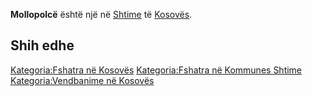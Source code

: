 {{Fshat në 
 | Emri                = Mollopolcë
 | EmriAlt                = 
 | NAME_SHORT_FORM=      
 | NAME_GENERIC=      
 | NAME_SORT_NAME_RO=      MOLLOPOLCE
 | FULL_NAME_RO = Mollopolcë
 | FULL_NAME_ND_RO=Mollopolce
 | SORT_NAME_RG=MOLLOPOLCE
 | FULL_NAME_RG=Mollopolcë
 | FULL_NAME_ND_RG=Mollopolce
 | SRP_NAME_SHORT_FORM=      
 | SRP_NAME_GENERIC=      
 | SRP_NAME_SORT_NAME_RO=      
 | SRP_FULL_NAME_RO = 
 | SRP_FULL_NAME_ND_RO=
 | SRP_SORT_NAME_RG=
 | SRP_FULL_NAME_RG=
 | SRP_FULL_NAME_ND_RG=
 | Emri (Rasa dhanore) = 
 | Figura              = 
 | Shteti              = Kosovo
 | Komuna              = Shtime
 | Kodi postar         = 
 | Sipërfaqja          = 

 | Popullsia           = 

 | Regj. i popullsisë  = 
 | Dend. e popullsisë  = 
 | Faqja zyrtare       = 
 <!--- Koordinatat ----> 
 | Gjerësia            = 42.401111
 | Gjatësia            = 21.052778
 | Lartësia            = 
}}
'''Mollopolcë''' është një [[]] në [[Shtime]] të [[Kosovës]].

<!-- == Gjeografia == -->
<!-- == Historia == -->
<!-- == Demografia == -->
== Shih edhe ==
{{Komuna Shtime}}
{{Kosovo-Administrata-Cung}}

[[Kategoria:Fshatra në Kosovës]]
[[Kategoria:Fshatra në Kommunes Shtime]]
[[Kategoria:Vendbanime në Kosovës]]